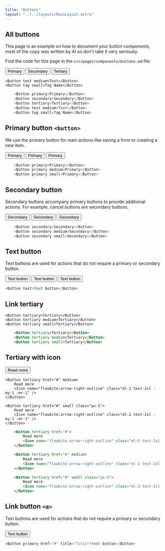 ```yaml
---
title: "Buttons"
layout: "../../layouts/MainLayout.astro"
---
```


## All buttons

This page is an example on how to document your button components, most of the copy was written by AI so don't take it very seriously.

Find the code for this page in the `src/pages/components/buttons.md` file.

<div class="component-preview">
    <Button primary>Primary</Button>
    <Button secondary>Secondary</Button>
    <Button tertiary>Tertiary</Button>
    
    <Button text medium>Text</Button>
    <Button tag small>Tag Name</Button>
</div>

```js
    <Button primary>Primary</Button>
    <Button secondary>Secondary</Button>
    <Button tertiary>Tertiary</Button>
    <Button text medium>Text</Button>
    <Button tag small>Tag Name</Button>
```

## Primary button `<button>`

We use the primary button for main actions like saving a form or creating a new item.

<div class="component-preview">
    <Button primary>Primary</Button>
    <Button primary medium>Primary</Button>
    <Button primary small>Primary</Button>
</div>

```js
    <Button primary>Primary</Button>
    <Button primary medium>Primary</Button>
    <Button primary small>Primary</Button>
```

## Secondary button

Secondary buttons accompany primary buttons to provide additional actions.
For example, cancel buttons are secondary buttons.

<div class="component-preview">
    <Button secondary>Secondary</Button>
    <Button secondary medium>Secondary</Button>
    <Button secondary small>Secondary</Button>
</div>

```js
    <Button secondary>Secondary</Button>
    <Button secondary medium>Secondary</Button>
    <Button secondary small>Secondary</Button>
```

## Text button

Text buttons are used for actions that do not require a primary or secondary button.

<div class="component-preview">
    <Button text>Text button</Button>
    <Button text>Text button</Button>
    <Button text>Text button</Button>
</div>

```js
<Button text>Text button</Button>
```

## Link tertiary 

<div class="component-preview">

    <Button tertiary>Tertiary</Button>
    <Button tertiary medium>Tertiary</Button>
    <Button tertiary small>Tertiary</Button>

</div>

```html
    <Button tertiary>Tertiary</Button>
    <Button tertiary medium>Tertiary</Button>
    <Button tertiary small>Tertiary</Button>
```

## Tertiary with icon
<div class="component-preview">
    <Button tertiary href="#">
        Read more
        <Icon name="flowbite:arrow-right-outline" class="ml-2 text-2xl -my-1 -mr-1" />
    </Button>

    <Button tertiary href="#" medium>
        Read more
        <Icon name="flowbite:arrow-right-outline" class="ml-2 text-2xl -my-1 -mr-1" />
    </Button>

    <Button tertiary href="#" small class="px-5">
        Read more
        <Icon name="flowbite:arrow-right-outline" class="ml-2 text-2xl -my-1 -mr-1" />
    </Button>
</div>

```html
    <Button tertiary href="#">
        Read more
        <Icon name="flowbite:arrow-right-outline" class="ml-2 text-2xl -my-1 -mr-1" />
    </Button>

    <Button tertiary href="#" medium>
        Read more
        <Icon name="flowbite:arrow-right-outline" class="ml-2 text-2xl -my-1 -mr-1" />
    </Button>

    <Button tertiary href="#" small class="px-5">
        Read more
        <Icon name="flowbite:arrow-right-outline" class="ml-2 text-2xl -my-1 -mr-1" />
    </Button>

```


## Link button `<a>`

Text buttons are used for actions that do not require a primary or secondary button.

<div class="component-preview">
    <Button primary href="#" title="Title">Text button</Button>
</div>

```js
<Button primary href="#" title="Title">Text button</Button>
```
